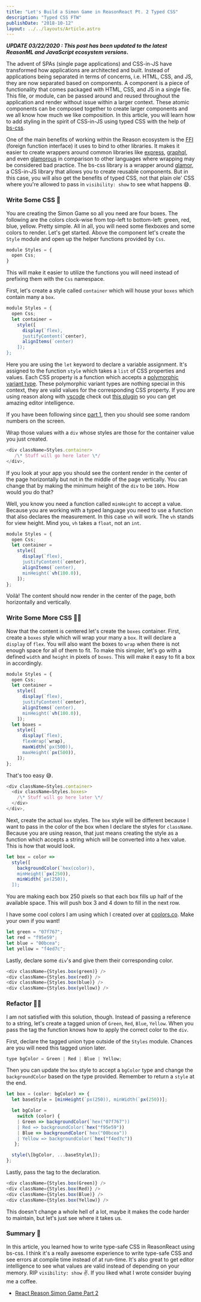 ```yaml
---
title: "Let's Build a Simon Game in ReasonReact Pt. 2 Typed CSS"
description: "Typed CSS FTW"
publishDate: "2018-10-12"
layout: ../../layouts/Article.astro
---
```


**_UPDATE 03/22/2020 : This post has been updated to the latest ReasonML and JavaScript ecosystem versions_.**

The advent of SPAs (single page applications) and CSS-in-JS have transformed how applications are architected and built. Instead of applications being separated in terms of concerns, i.e. HTML, CSS, and JS, they are now separated based on components. A component is a piece of functionality that comes packaged with HTML, CSS, and JS in a single file. This file, or module, can be passed around and reused throughout the application and render without issue within a larger context. These atomic components can be composed together to create larger components and we all know how much we like composition. In this article, you will learn how to add styling in the spirit of CSS-in-JS using typed CSS with the help of [bs-css](https://github.com/SentiaAnalytics/bs-css/#readme).

One of the main benefits of working within the Reason ecosystem is the [FFI](https://reasonml.github.io/docs/en/external#docsNav) (foreign function interface) it uses to bind to other libraries. It makes it easier to create wrappers around common libraries like [express](https://github.com/reasonml-community/bs-express#readme), [graphql](https://github.com/apollographql/reason-apollo#readme), and even [glamorous](https://github.com/reasonml-community/bs-glamor#readme) in comparison to other languages where wrapping may be considered bad practice. The bs-css library is a wrapper around [glamor](https://github.com/threepointone/glamor), a CSS-in-JS library that allows you to create reusable components. But in this case, you will also get the benefits of typed CSS, not that plain ole' CSS where you're allowed to pass in `visibility: show` to see what happens 😄.

### Write Some CSS 🎨

You are creating the Simon Game so all you need are four boxes. The following are the colors clock-wise from top-left to bottom-left: green, red, blue, yellow. Pretty simple. All in all, you will need some flexboxes and some colors to render. Let's get started. Above the component let's create the `Style` module and open up the helper functions provided by `Css`.

```javascript
module Styles = {
  open Css;
}
```

This will make it easier to utilize the functions you will need instead of prefixing them with the `Css` namespace.

First, let's create a style called `container` which will house your `boxes` which contain many a `box`.

```javascript
module Styles = {
  open Css;
  let container =
    style([
      display(`flex),
      justifyContent(`center),
      alignItems(`center)
    ]);
};
```

Here you are using the `let` keyword to declare a variable assignment. It's assigned to the function `style` which takes a `list` of CSS properties and values. Each CSS property is a function which accepts a [polymorphic variant type](http://2ality.com/2018/01/polymorphic-variants-reasonml.html). These polymorphic variant types are nothing special in this context, they are valid values for the corresponding CSS property. If you are using reason along with [vscode](https://code.visualstudio.com/) check out [this plugin](https://marketplace.visualstudio.com/items?itemName=jaredly.reason-vscode) so you can get amazing editor intelligence.

If you have been following since [part 1](), then you should see some random numbers on the screen.

Wrap those values with a `div` whose styles are those for the container value you just created.

```javascript
<div className=Styles.container>
   /\* Stuff will go here later \*/
</div>,
```

If you look at your app you should see the content render in the center of the page horizontally but not in the middle of the page vertically. You can change that by making the minimum height of the `div` to be `100%`. How would you do that?

Well, you know you need a function called `minHeight` to accept a value. Because you are working with a typed language you need to use a function that also declares the measurement. In this case `vh` will work. The `vh` stands for view height. Mind you, `vh` takes a `float`, not an `int`.

```javascript
module Styles = {
  open Css;
  let container =
    style([
      display(`flex),
      justifyContent(`center),
      alignItems(`center),
      minHeight(`vh(100.0)),
    ]);
};
```

Voilà! The content should now render in the center of the page, both horizontally and vertically.

### Write Some More CSS 👨‍🎨

Now that the content is centered let's create the `boxes` container. First, create a `boxes` style which will wrap your many a `box`. It will declare a `display` of `flex`. You will also want the boxes to `wrap` when there is not enough space for all of them to fit. To make this simpler, let's go with a defined `width` and `height` in pixels of `boxes`. This will make it easy to fit a box in accordingly.

```javascript
module Styles = {
  open Css;
  let container =
    style([
      display(`flex),
      justifyContent(`center),
      alignItems(`center),
      minHeight(`vh(100.0)),
    ]);
  let boxes =
    style([
      display(`flex),
      flexWrap(`wrap),
      maxWidth(`px(500)),
      maxHeight(`px(500)),
    ]);
};
```

That's too easy 😅.

```javascript
<div className=Styles.container>
  <div className=Styles.boxes>
    /\* Stuff will go here later \*/
  </div>
</div>,
```

Next, create the actual `box` styles. The `box` style will be different because I want to pass in the color of the box when I declare the styles for `className`. Because you are using reason, that just means creating the style as a function which accepts a string which will be converted into a hex value. This is how that would look.

```javascript
let box = color =>
  style([
    backgroundColor(`hex(color)),
    minHeight(`px(250)),
    minWidth(`px(250)),
  ]);
```

You are making each box 250 pixels so that each box fills up half of the available space. This will push box 3 and 4 down to fill in the next row.

I have some cool colors I am using which I created over at [coolors.co](https://coolors.co/d7d9d7-f4ed7c-00bcea-f95e59-07f767). Make your own if you want!

```javascript
let green = "07f767";
let red = "f95e59";
let blue = "00bcea";
let yellow = "f4ed7c";
```

Lastly, declare some `div`'s and give them their corresponding color.

```javascript
<div className={Styles.box(green)} />
<div className={Styles.box(red)} />
<div className={Styles.box(blue)} />
<div className={Styles.box(yellow)} />
```

### Refactor 👷‍♀️

I am not satisfied with this solution, though. Instead of passing a reference to a string, let's create a tagged union of `Green`, `Red`, `Blue`, `Yellow`. When you pass the tag the function knows how to apply the correct color to the `div`.

First, declare the tagged union type outside of the `Styles` module. Chances are you will need this tagged union later.

```javascript
type bgColor = Green | Red | Blue | Yellow;
```

Then you can update the `box` style to accept a `bgColor` type and change the `backgroundColor` based on the type provided. Remember to return a `style` at the end.

```javascript
let box = (color: bgColor) => {
  let baseStyle = [minHeight(`px(250)), minWidth(`px(250))];

  let bgColor =
    switch (color) {
    | Green => backgroundColor(`hex("07f767"))
    | Red => backgroundColor(`hex("f95e59"))
    | Blue => backgroundColor(`hex("00bcea"))
    | Yellow => backgroundColor(`hex("f4ed7c"))
   };

  style(\[bgColor, ...baseStyle\]);
};
```

Lastly, pass the tag to the declaration.

```javascript
<div className={Styles.box(Green)} />
<div className={Styles.box(Red)} />
<div className={Styles.box(Blue)} />
<div className={Styles.box(Yellow)} />
```

This doesn't change a whole hell of a lot, maybe it makes the code harder to maintain, but let's just see where it takes us.

### Summary 📝

In this article, you learned how to write type-safe CSS in ReasonReact using bs-css. I think it's a really awesome experience to write type-safe CSS and see errors at compile time instead of at run-time. It's also great to get editor intelligence to see what values are valid instead of depending on your memory. RIP `visibility: show` ✌️. If you liked what I wrote consider buying me a coffee.

- [React Reason Simon Game Part 2](https://github.com/arecvlohe/reason-react-simon-game/tree/part_2)

